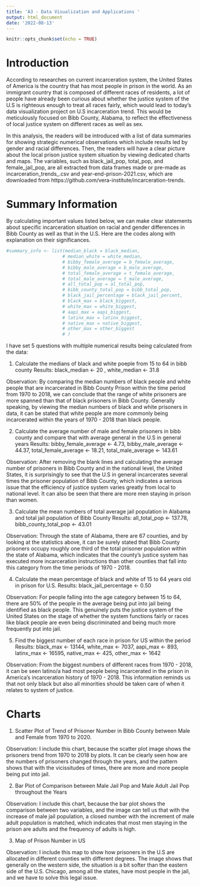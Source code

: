 ```yaml
---
title: 'A3 - Data Visualization and Applications '
output: html_document
date: '2022-08-13'
---
```


```r
knitr::opts_chunk$set(echo = TRUE)
```



# Introduction

According to researches on current incarceration system, the United States of America is the country that has most people in prison in the world. 
As an immigrant country that is composed of different races of residents, a lot of people have already been curious about whether the justice system
of the U.S is righteous enough to treat all races fairly, which would lead to today's data visualization project on U.S incarceration trend. 
This would be meticulously focused on Bibb County, Alabama, to reflect the effectiveness of local justice system on different races as well as sex.

In this analysis, the readers will be introduced with a list of data summaries for showing strategic numerical observations which include results 
led by gender and racial differences. Then, the readers will have a clear picture about the local prison justice system situation by viewing 
dedicated charts and maps. The variables, such as black_jail_pop, total_pop, and female_jail_pop, are all extracted from data frames made or 
pre-made as incarceration_trends_.csv and year-end-prison-2021.csv, which are downloaded from https://github.com/vera-institute/incarceration-trends.


# Summary Information

By calculating important values listed below, we can make clear statements about specific incarceration situation on racial and gender differences in Bibb County as well as that in the U.S. Here are the codes along with explanation on their significances.


```r

#summary_info <- list(median_black = black_median,
                     # median_white = white_median,
                     # bibby_female_average = b_female_average,
                     # bibby_male_average = b_male_average,
                     # total_female_average = t_female_average,
                     # total_male_average = t_male_average,
                     # all_total_pop = al_total_pop,
                     # bibb_county_total_pop = bibb_total_pop,
                     # black_jail_percentage = black_jail_percent,
                     # black_max = black_biggest,
                     # white_max = white_biggest,
                     # aapi_max = aapi_biggest,
                     # latinx_max = latinx_biggest,
                     # native_max = native_biggest,
                     # other_max = other_biggest
                     # )
```

I have set 5 questions with multiple numerical results being calculated from the data:

(1) Calculate the medians of black and white poeple from 15 to 64 in bibb county
Results: black_median <- 20 , white_median <- 31.8

Observation: By comparing the median numbers of black people and white people that are incarcerated in Bibb County Prison within the time period from 1970 to 2018, we can conclude that the range of white prisoners are more spanned than that of black prisoners in Bibb County. Generally speaking, by viewing the median numbers of black and white prisoners in data, it can be stated that white people are more commonly being incarcerated within the years of 1970 - 2018 than black people.


(2) Calculate the average number of male and female prisoners in bibb county and compare that with average general in the U.S in general years
Results: bibby_female_average <- 4.73, bibby_male_average <- 44.37, total_female_average <- 18.21, total_male_average <- 143.61

Observation: After removing the blank lines and calculating the average number of prisoners in Bibb County and in the national level, the United States, it is surprisingly to see that the U.S in general incarcerates several times the prisoner population of Bibb County, which indicates a serious issue that the efficiency of justice system varies greatly from local to national level. It can also be seen that there are more men staying in prison than women.


(3) Calculate the mean numbers of total average jail population in Alabama and total jail population of Bibb County
Results: all_total_pop <- 137.78, bibb_county_total_pop <- 43.01


Observation: Through the state of Alabama, there are 67 counties, and by looking at the statistics above, it can be surely stated that Bibb County prisoners occupy roughly one third of the total prisoner population within the state of Alabama, which indicates that the county's justice system has executed more incarceration instructions than other counties that fall into this category from the time periods of 1970 - 2018.

(4) Calculate the mean percentage of black and white of 15 to 64 years old in prison for U.S.
Results: black_jail_percentage <- 0.50

Observation: For people falling into the age category between 15 to 64, there are 50% of the people in the average being put into jail being identified as black people. This genuinely puts the justice system of the United States on the stage of whether the system functions fairly or races like black people are even being discriminated and being much more frequently put into jail.

(5) Find the biggest number of each race in prison for US within the period
Results: black_max <- 13144, white_max <- 7037, aapi_max <- 893, latinx_max <- 16595, native_max <- 425, other_max <- 1642

Observation: From the biggest numbers of different races from 1970 - 2018, it can be seen latino/a had most people being incarcerated in the prison in America's incarceration history of 1970 - 2018. This information reminds us that not only black but also all minorities should be taken care of when it relates to system of justice.

# Charts

(1) Scatter Plot of Trend of Prisoner Number in Bibb County between Male and Female from 1970 to 2020.

Observation: I include this chart, because the scatter plot image shows the prisoners trend from 1970 to 2018 by plots. It can be clearly seen how are the numbers of prisoners changed through the years, and the pattern shows that with the vicissitudes of times, there are more and more people being put into jail.

(2) Bar Plot of Comparison between Male Jail Pop and Male Adult Jail Pop throughout the Years

Observation: I include this chart, because the bar plot shows the comparison between two variables, and the image can tell us that with the increase of male jail population, a closed number with the increment of male adult population is matched, which indicates that most men staying in the prison are adults and the frequency of adults is high.

(3) Map of Prison Number in US

Observation: I include this map to show how prisoners in the U.S are allocated in different counties with different degrees. The image shows that generally on the western side, the situation is a bit softer than the eastern side of the U.S. Chicago, among all the states, have most people in the jail, and we have to solve this legal issue.


